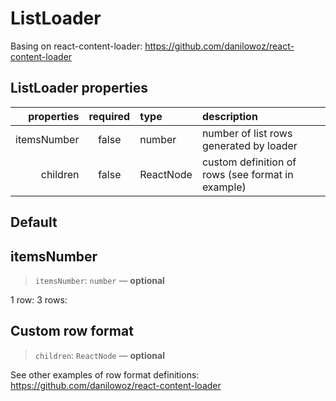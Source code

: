 
<Meta title="Components/ListLoader" component={ListLoader} />

# ListLoader

Basing on react-content-loader: https://github.com/danilowoz/react-content-loader

## ListLoader properties

|  properties | required | type      | description                                       |
| ----------: | :------: | :-------- | :------------------------------------------------ |
| itemsNumber |  false   | number    | number of list rows generated by loader           |
|    children |  false   | ReactNode | custom definition of rows (see format in example) |

## Default

<Canvas>
  <Story name="default" height="300px">
    <GnuiContainer>
      <ListLoader />
    </GnuiContainer>
  </Story>
</Canvas>

## itemsNumber

> `itemsNumber`: `number` — **optional**

<Canvas>
  <Story name="itemsNumber" height="300px">
    <GnuiContainer>
      1 row:
      <ListLoader itemsNumber={1} />
      3 rows:
      <ListLoader itemsNumber={3} />
    </GnuiContainer>
  </Story>
</Canvas>

## Custom row format

> `children`: `ReactNode` — **optional**

See other examples of row format definitions: https://github.com/danilowoz/react-content-loader

<Canvas>
  <Story name="children">
    <GnuiContainer>
      <ListLoader>
        <rect x="1%" y="23" rx="0" ry="0" width="1%" height="15" />
        <rect x="3%" y="10" rx="0" ry="0" width="3%" height="40" />
        <rect x="7%" y="10" rx="0" ry="0" width="3%" height="40" />
        <rect x="11%" y="15" rx="5" ry="5" width="33%" height="15" />
        <rect x="11%" y="39" rx="5" ry="5" width="30%" height="9" />
        <rect x="45%" y="15" rx="5" ry="5" width="23%" height="15" />
        <rect x="69%" y="15" rx="5" ry="5" width="13%" height="15" />
        <rect x="83%" y="15" rx="5" ry="5" width="12%" height="15" />
        <rect x="97%" y="10" rx="0" ry="0" width="3%" height="40" />
     </ListLoader>
    </GnuiContainer>
  </Story>
</Canvas>
